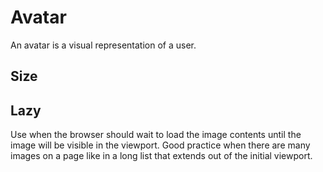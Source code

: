 

<Meta of={stories} />

# Avatar

An avatar is a visual representation of a user.

<Canvas of={stories.Default} />

<Controls of={stories.Default} />

## Size

<Canvas of={stories.Size} />

## Lazy

Use when the browser should wait to load the image contents until the image will be visible in the viewport. Good practice when there are many images on a page like in a long list that extends out of the initial viewport.

<Canvas of={stories.Lazy} />
